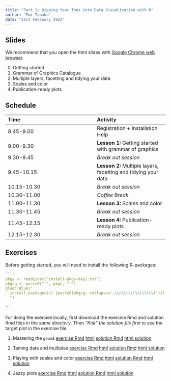 ```yaml
---
title: "Part 1: Dipping Your Toes into Data Visualization with R"
author: "Emi Tanaka"
date: "21st February 2022"
---
```


## Slides

We recommend that you open the html slides <i class="fas fa-link"></i> with [Google Chrome web browser](https://www.google.com/intl/en_au/chrome/). 

0. Getting started [<i class="fas fa-link"></i>](slides/part1-session0.html) [<i class="fas fa-file-pdf"></i>](slides/part1-session0.pdf)
1. Grammar of Graphics [<i class="fas fa-link"></i>](slides/part1-session1.html) [<i class="fas fa-file-pdf"></i>](slides/part1-session1.pdf) Catalogue [<i class="fas fa-link"></i>](slides/part1-catalogue.html) [<i class="fas fa-file-pdf"></i>](slides/part1-catalogue.pdf)
2. Multiple layers, facetting and tidying your data [<i class="fas fa-link"></i>](slides/part1-session2.html) [<i class="fas fa-file-pdf"></i>](slides/part1-session2.pdf)
3. Scales and color [<i class="fas fa-link"></i>](slides/part1-session3.html) [<i class="fas fa-file-pdf"></i>](slides/part1-session3.pdf)
4. Publication-ready plots [<i class="fas fa-link"></i>](slides/part1-session4.html) [<i class="fas fa-file-pdf"></i>](slides/part1-session4.pdf)

## Schedule

Time | Activity 
:----|:---
8.45-9.00 | Registration + Installation Help
9.00-9.30 | **Lesson 1:** Getting started with grammar of graphics
9.30-9.45 |  *Break out session*
9.45-10.15 | **Lesson 2:**  Multiple layers, facetting and tidying your data
10.15-10.30 | *Break out session*
10.30-11.00 | *Coffee Break*
11.00-11.30 | **Lesson 3:** Scales and color
11.30-11.45 | *Break out session*
11.45-12.15 | **Lesson 4:** Publication-ready plots
12.15-12.30 | *Break out session* 


## Exercises

Before getting started, you will need to install the following R-packages:

```r
```r
pkgs <- readLines("install-pkgs-day1.txt")
pkgsq <- paste0("'", pkgs, "'")
glue::glue("
  install.packages(c( {paste0(pkgsq, collapse=',\\n\\t\\t\\t\\t\\t')}))
  ")
```
```

For doing the exercise locally, first download the exercise Rmd and solution Rmd files in the *same directory*. Then *"Knit" the solution file first* to see the target plot in the exercise file.

1. Mastering the `geom`s <a class="tag" href="exercises/part1-exercise-01.Rmd" download><i class="fas fa-download"></i> exercise Rmd</a> <a class="tag" href="exercises/part1-exercise-01.html" target="_blank"><i class="fas fa-globe"></i> html</a> <a class="tag" href="exercises/part1-exercise-01-solution.Rmd" download><i class="fas fa-download"></i> solution Rmd</a> <a class="tag" href="exercises/part1-exercise-01-solution.html" target="_blank"><i class="fas fa-globe"></i> html solution</a>

2. Taming data and multiples <a class="tag" href="exercises/part1-exercise-02.Rmd" download><i class="fas fa-download"></i> exercise Rmd</a> <a class="tag" href="exercises/part1-exercise-02.html" target="_blank"><i class="fas fa-globe"></i> html</a> <a class="tag" href="exercises/part1-exercise-02-solution.Rmd" download><i class="fas fa-download"></i> solution Rmd</a> <a class="tag" href="exercises/part1-exercise-02-solution.html" target="_blank"><i class="fas fa-globe"></i> html solution</a>


3. Playing with scales and color <a class="tag" href="exercises/part1-exercise-03.Rmd" download><i class="fas fa-download"></i> exercise Rmd</a> <a class="tag" href="exercises/part1-exercise-03.html" target="_blank"><i class="fas fa-globe"></i> html</a> <a class="tag" href="exercises/part1-exercise-03-solution.Rmd" download><i class="fas fa-download"></i> solution Rmd</a> <a class="tag" href="exercises/part1-exercise-03-solution.html" target="_blank"><i class="fas fa-globe"></i> html solution</a>

4. Jazzy plots <a class="tag" href="exercises/part1-exercise-04.Rmd" download><i class="fas fa-download"></i> exercise Rmd</a> <a class="tag" href="exercises/part1-exercise-04.html" target="_blank"><i class="fas fa-globe"></i> html</a> <a class="tag" href="exercises/part1-exercise-04-solution.Rmd" download><i class="fas fa-download"></i> solution Rmd</a> <a class="tag" href="exercises/part1-exercise-04-solution.html" target="_blank"><i class="fas fa-globe"></i> html solution</a>

